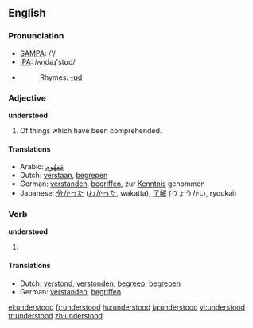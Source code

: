 ==English==

===Pronunciation===
*[[w:SAMPA|SAMPA]]: /'/
*[[w:IPA|IPA]]: /ʌndəɻ'stʊd/
*{{audio|en-us-understood.ogg|Audio (US)}}
*:Rhymes: [[Rhymes:English:-ʊd|-ʊd]]

===Adjective===
'''understood'''

# Of things which have been comprehended.

====Translations====
*Arabic: [[ARchar|مَفهُوم]]
*Dutch: [[verstaan]], [[begrepen]]
*German: [[verstanden]], [[begriffen]], zur [[Kenntnis]] genommen
*Japanese: [[分かった]] ([[わかった]], wakatta), [[了解]] (りょうかい, ryoukai)

===Verb===
'''understood'''

# {{past of|understand}}

====Translations====
*Dutch: [[verstond]], [[verstonden]], [[begreep]], [[begrepen]]
*German: [[verstanden]], [[begriffen]]

[[el:understood]]
[[fr:understood]]
[[hu:understood]]
[[ja:understood]]
[[vi:understood]]
[[tr:understood]]
[[zh:understood]]